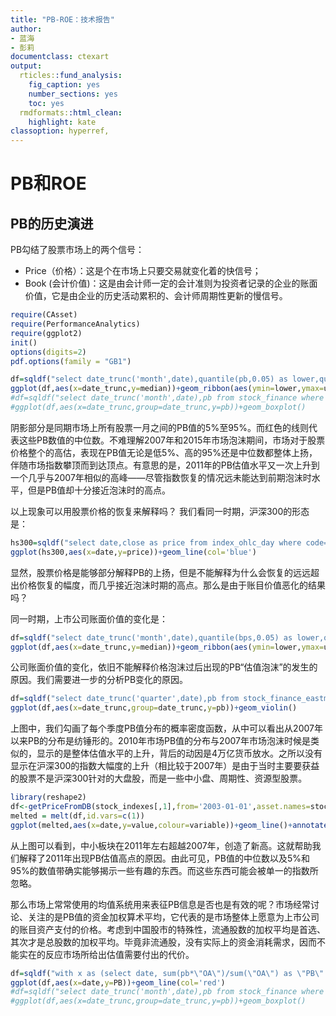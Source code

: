 ```yaml
---
title: "PB-ROE：技术报告"
author:
- 蓝海
- 彭莉
documentclass: ctexart
output:
  rticles::fund_analysis:
    fig_caption: yes
    number_sections: yes
    toc: yes
  rmdformats::html_clean:
    highlight: kate
classoption: hyperref,
---
```


# PB和ROE

## PB的历史演进

PB勾结了股票市场上的两个信号：

* Price（价格）：这是个在市场上只要交易就变化着的快信号；
* Book (会计价值)：这是由会计师一定的会计准则为投资者记录的企业的账面价值，它是由企业的历史活动累积的、会计师周期性更新的慢信号。


```r
require(CAsset)
require(PerformanceAnalytics)
require(ggplot2)
init()
options(digits=2)
pdf.options(family = "GB1")
```

```r
df=sqldf("select date_trunc('month',date),quantile(pb,0.05) as lower,quantile(pb,0.5) as median,quantile(pb,0.95) as upper from stock_finance_eastmoney where date>'2003-01-01' group by date_trunc('month',date)")
ggplot(df,aes(x=date_trunc,y=median))+geom_ribbon(aes(ymin=lower,ymax=upper),fill='grey70')+geom_line(col='red')
#df=sqldf("select date_trunc('month',date),pb from stock_finance where date>'2003-01-01' and pb is not null and pb<50")
#ggplot(df,aes(x=date_trunc,group=date_trunc,y=pb))+geom_boxplot()
```
阴影部分是同期市场上所有股票一月之间的PB值的5%至95%。而红色的线则代表这些PB数值的中位数。不难理解2007年和2015年市场泡沫期间，市场对于股票价格整个的高估，表现在PB值无论是低5%、高的95%还是中位数都整体上扬，伴随市场指数攀顶而到达顶点。有意思的是，2011年的PB估值水平又一次上升到一个几乎与2007年相似的高峰——尽管指数恢复的情况远未能达到前期泡沫时水平，但是PB值却十分接近泡沫时的高点。

以上现象可以用股票价格的恢复来解释吗？ 
我们看同一时期，沪深300的形态是：

```r
hs300=sqldf("select date,close as price from index_ohlc_day where code='000300' and date>'2003-01-01' ")
ggplot(hs300,aes(x=date,y=price))+geom_line(col='blue')
```

显然，股票价格是能够部分解释PB的上扬，但是不能解释为什么会恢复的远远超出价格恢复的幅度，而几乎接近泡沫时期的高点。那么是由于账目价值恶化的结果吗？

同一时期，上市公司账面价值的变化是：

```r
df=sqldf("select date_trunc('month',date),quantile(bps,0.05) as lower,quantile(bps,0.5) as median,quantile(bps,0.95) as upper from stock_finance_eastmoney where date>'2003-01-01' group by date_trunc('month',date)")
ggplot(df,aes(x=date_trunc,y=median))+geom_ribbon(aes(ymin=lower,ymax=upper),fill='grey70')+geom_line(col='red')
```


公司账面价值的变化，依旧不能解释价格泡沫过后出现的PB“估值泡沫”的发生的原因\footnote{我们姑且把这一现象称之为“泡沫”。}。我们需要进一步的分析PB变化的原因。

```r

df=sqldf("select date_trunc('quarter',date),pb from stock_finance_eastmoney where date>'2003-01-01' and pb is not null and pb<20")
ggplot(df,aes(x=date_trunc,group=date_trunc,y=pb))+geom_violin()

```

上图中，我们勾画了每个季度PB值分布的概率密度函数，从中可以看出从2007年以来PB的分布是纺锤形的。2010年市场PB值的分布与2007年市场泡沫时候是类似的，显示的是整体估值水平的上升，背后的动因是4万亿货币放水。之所以没有显示在沪深300的指数大幅度的上升（相比较于2007年）是由于当时主要要获益的股票不是沪深300针对的大盘股，而是一些中小盘、周期性、资源型股票。

```r
library(reshape2)
df<-getPriceFromDB(stock_indexes[,1],from='2003-01-01',asset.names=stock_indexes[,2],join.method='left outer')
melted = melt(df,id.vars=c(1))
ggplot(melted,aes(x=date,y=value,colour=variable))+geom_line()+annotate('rect',xmin=as.Date('2009-01-01'),xmax=as.Date('2011-03-01'),ymin=0,ymax=15000,alpha=0.1,fill="blue")+annotate('text',x=as.Date('2010-01-01'),y=16000,size=4,label='4万亿货币泡沫')
```

从上图可以看到，中小板块在2011年左右超越2007年，创造了新高。这就帮助我们解释了2011年出现PB估值高点的原因。由此可见，PB值的中位数以及5%和95%的数值带确实能够揭示一些有趣的东西。而这些东西可能会被单一的指数所忽略。

那么市场上常常使用的均值系统用来表征PB信息是否也是有效的呢？市场经常讨论、关注的是PB值的资金加权算术平均，它代表的是市场整体上愿意为上市公司的账目资产支付的价格。考虑到中国股市的特殊性，流通股数的加权平均是首选、其次才是总股数的加权平均。毕竟非流通股，没有实际上的资金消耗需求，因而不能实在的反应市场所给出估值需要付出的代价。

```r
df=sqldf("with x as (select date, sum(pb*\"OA\")/sum(\"OA\") as \"PB\" from stock_finance_weight_eastmoney where date>'2005-01-01' and pb is not null group by date having count(*)>100 order by date) select date_trunc('month',date) as date, avg(\"PB\") as \"PB\" from x group by date_trunc('month',date) ;")
ggplot(df,aes(x=date,y=PB))+geom_line(col='red')
#df=sqldf("select date_trunc('month',date),pb from stock_finance where date>'2003-01-01' and pb is not null and pb<50")
#ggplot(df,aes(x=date_trunc,group=date_trunc,y=pb))+geom_boxplot()
```

